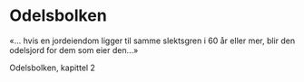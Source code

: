 # Odelsbolken

«… hvis en jordeiendom ligger til samme slektsgren i 60 år eller mer, blir den odelsjord for dem som eier den…»

Odelsbolken, kapittel 2
